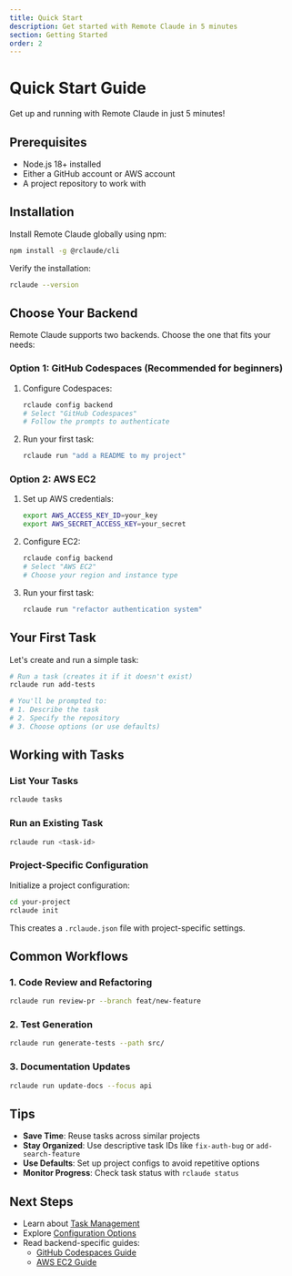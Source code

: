 ```yaml
---
title: Quick Start
description: Get started with Remote Claude in 5 minutes
section: Getting Started
order: 2
---
```


# Quick Start Guide

Get up and running with Remote Claude in just 5 minutes!

## Prerequisites

- Node.js 18+ installed
- Either a GitHub account or AWS account
- A project repository to work with

## Installation

Install Remote Claude globally using npm:

```bash
npm install -g @rclaude/cli
```

Verify the installation:

```bash
rclaude --version
```

## Choose Your Backend

Remote Claude supports two backends. Choose the one that fits your needs:

### Option 1: GitHub Codespaces (Recommended for beginners)

1. Configure Codespaces:
   ```bash
   rclaude config backend
   # Select "GitHub Codespaces"
   # Follow the prompts to authenticate
   ```

2. Run your first task:
   ```bash
   rclaude run "add a README to my project"
   ```

### Option 2: AWS EC2

1. Set up AWS credentials:
   ```bash
   export AWS_ACCESS_KEY_ID=your_key
   export AWS_SECRET_ACCESS_KEY=your_secret
   ```

2. Configure EC2:
   ```bash
   rclaude config backend
   # Select "AWS EC2"
   # Choose your region and instance type
   ```

3. Run your first task:
   ```bash
   rclaude run "refactor authentication system"
   ```

## Your First Task

Let's create and run a simple task:

```bash
# Run a task (creates it if it doesn't exist)
rclaude run add-tests

# You'll be prompted to:
# 1. Describe the task
# 2. Specify the repository
# 3. Choose options (or use defaults)
```

## Working with Tasks

### List Your Tasks
```bash
rclaude tasks
```

### Run an Existing Task
```bash
rclaude run <task-id>
```

### Project-Specific Configuration

Initialize a project configuration:

```bash
cd your-project
rclaude init
```

This creates a `.rclaude.json` file with project-specific settings.

## Common Workflows

### 1. Code Review and Refactoring
```bash
rclaude run review-pr --branch feat/new-feature
```

### 2. Test Generation
```bash
rclaude run generate-tests --path src/
```

### 3. Documentation Updates
```bash
rclaude run update-docs --focus api
```

## Tips

- **Save Time**: Reuse tasks across similar projects
- **Stay Organized**: Use descriptive task IDs like `fix-auth-bug` or `add-search-feature`
- **Use Defaults**: Set up project configs to avoid repetitive options
- **Monitor Progress**: Check task status with `rclaude status`

## Next Steps

- Learn about [Task Management](/docs/tasks)
- Explore [Configuration Options](/docs/configuration)
- Read backend-specific guides:
  - [GitHub Codespaces Guide](/docs/github-codespaces)
  - [AWS EC2 Guide](/docs/aws-ec2)